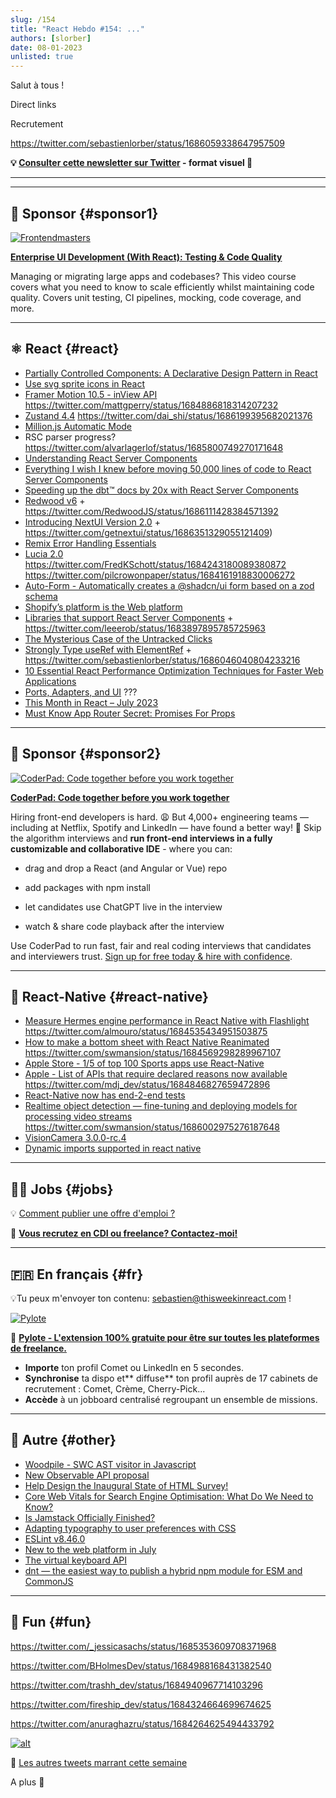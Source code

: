 ```yaml
---
slug: /154
title: "React Hebdo #154: ..."
authors: [slorber]
date: 08-01-2023
unlisted: true
---
```


Salut à tous !

Direct links

Recrutement

https://twitter.com/sebastienlorber/status/1686059338647957509

<Todo />

<!-- truncate -->

**💡 [Consulter cette newsletter sur Twitter](https://slo.im/thread) - format visuel 🎨**

---


<Support />

---

## 💸 Sponsor {#sponsor1}

[![Frontendmasters](/emails/issues/151/frontendmasters.png)](https://frontendmasters.com/courses/enterprise-ui-dev/?utm_source=email&utm_medium=thisweekinreact&utm_content=uidev)

**[Enterprise UI Development (With React): Testing & Code Quality](https://frontendmasters.com/courses/enterprise-ui-dev/?utm_source=email&utm_medium=thisweekinreact&utm_content=uidev)**

Managing or migrating large apps and codebases? This video course covers what you need to know to scale efficiently whilst maintaining code quality. Covers unit testing, CI pipelines, mocking, code coverage, and more.

---

## ⚛️ React {#react}

- [Partially Controlled Components: A Declarative Design Pattern in React](https://www.jameskerr.blog/posts/partially-controlled-react-components/)
- [Use svg sprite icons in React](https://www.jacobparis.com/content/svg-icons)
- [Framer Motion 10.5 - inView API](https://www.framer.com/motion/in-view/) https://twitter.com/mattgperry/status/1684886818314207232
- [Zustand 4.4](https://github.com/pmndrs/zustand/releases/tag/v4.4.0) https://twitter.com/dai_shi/status/1686199395682021376
- [Million.js Automatic Mode](https://twitter.com/aidenybai/status/1685710426040832000)
- RSC parser progress? https://twitter.com/alvarlagerlof/status/1685800749270171648
- [Understanding React Server Components](https://vercel.com/blog/understanding-react-server-components)
- [Everything I wish I knew before moving 50,000 lines of code to React Server Components](https://www.mux.com/blog/what-are-react-server-components)
- [Speeding up the dbt™ docs by 20x with React Server Components](https://dagster.io/blog/dbt-docs-on-react)
- [Redwood v6](https://github.com/redwoodjs/redwood/releases/tag/v6.0.0) + https://twitter.com/RedwoodJS/status/1686111428384571392
- [Introducing NextUI Version 2.0](https://nextui.org/blog/nextui-v2) + https://twitter.com/getnextui/status/1686351329055121409)
- [Remix Error Handling Essentials](https://otiv.dev/blog/essential-remix-error-handling)
- [Lucia 2.0](https://lucia-auth.com/blog/lucia-2) https://twitter.com/FredKSchott/status/1684243180089380872 https://twitter.com/pilcrowonpaper/status/1684161918830006272
- [Auto-Form - Automatically creates a @shadcn/ui form based on a zod schema](https://github.com/vantezzen/auto-form)
- [Shopify’s platform is the Web platform](https://shopify.engineering/shopifys-platform-is-the-web-platform)
- [Libraries that support React Server Components](https://github.com/reactwg/server-components/discussions/6) + https://twitter.com/leeerob/status/1683897895785725963
- [The Mysterious Case of the Untracked Clicks](https://profy.dev/article/react-riddles-tracking)
- [Strongly Type useRef with ElementRef](https://www.totaltypescript.com/strongly-type-useref-with-elementref) + https://twitter.com/sebastienlorber/status/1686046040804233216
- [10 Essential React Performance Optimization Techniques for Faster Web Applications](https://techreactlearning.blogspot.com/2023/07/10-essential-react-performance.html)
- [Ports, Adapters, and UI](https://dev.to/bespoyasov/part-3-ports-adapters-and-ui-311b) ???
- [This Month in React – July 2023](https://podcasters.spotify.com/pod/show/reactiflux/episodes/This-Month-in-React--July-2023-e27ijk5)
- [Must Know App Router Secret: Promises For Props](https://www.youtube.com/watch?v=ViVa5JPGrf4)

<SubscribeFormEmbed placement="middle" />

---

## 💸 Sponsor {#sponsor2}

[![CoderPad: Code together before you work together](/emails/issues/154/coderpad.png)](https://coderpad.io/?utm_medium=3pmedia&utm_source=ThisWeekInReact&utm_campaign=23-Q3-3PMedia-ThisWeekInReact-ACQ-All-Global-Newsletter)

[**CoderPad: Code together before you work together**](https://coderpad.io/?utm_medium=3pmedia&utm_source=ThisWeekInReact&utm_campaign=23-Q3-3PMedia-ThisWeekInReact-ACQ-All-Global-Newsletter)

Hiring front-end developers is hard. 😩 But 4,000+ engineering teams — including at Netflix, Spotify and LinkedIn — have found a better way! 🤠 Skip the algorithm interviews and **run front-end interviews in a fully customizable and collaborative IDE** - where you can:

- drag and drop a React (and Angular or Vue) repo

- add packages with npm install

- let candidates use ChatGPT live in the interview

- watch & share code playback after the interview

Use CoderPad to run fast, fair and real coding interviews that candidates and interviewers trust. [Sign up for free today & hire with confidence](https://coderpad.io/?utm_medium=3pmedia&utm_source=ThisWeekInReact&utm_campaign=23-Q3-3PMedia-ThisWeekInReact-ACQ-All-Global-Newsletter).

---

## 📱 React-Native {#react-native}

- [Measure Hermes engine performance in React Native with Flashlight](https://www.bam.tech/article/measure-hermes-engine-performance-in-react-native-with-flashlight) https://twitter.com/almouro/status/1684535434951503875
- [How to make a bottom sheet with React Native Reanimated](https://www.youtube.com/watch?v=lYYiuXcTnnE) https://twitter.com/swmansion/status/1684569298289967107
- [Apple Store - 1/5 of top 100 Sports apps use React-Native](https://twitter.com/Baconbrix/status/1684579413688750082)
- [Apple - List of APIs that require declared reasons now available](https://developer.apple.com/news/?id=z6fu1dcu) https://twitter.com/mdj_dev/status/1684846827659472896
- [React-Native now has end-2-end tests](https://twitter.com/SzymonRybczak/status/1684870142839160832)
- [Realtime object detection — fine-tuning and deploying models for processing video streams](https://blog.swmansion.com/realtime-object-detection-fine-tuning-and-deploying-models-for-processing-video-streams-312f068dbf88) https://twitter.com/swmansion/status/1686002975276187648
- [VisionCamera 3.0.0-rc.4](https://twitter.com/mrousavy/status/1685963919238615047)
- [Dynamic imports supported in react native](https://dev.to/dannyhw/dynamic-imports-supported-in-react-native-273j)

---

## 🧑‍💻 Jobs {#jobs}

<Todo />

💡 [Comment publier une offre d'emploi ?](https://thisweekinreact.com/fr/sponsor)

🏢 **[Vous recrutez en CDI ou freelance? Contactez-moi!](https://qq4ph6n1rk0.typeform.com/to/qjSZ38dQ#email={{subscriber.email_address}})**

---

## 🇫🇷 En français {#fr}

<Todo />

💡Tu peux m'envoyer ton contenu: [sebastien@thisweekinreact.com](mailto:sebastien@thisweekinreact.com?subject=Contenu%20en%20fran%C3%A7ais) !

[![Pylote](/emails/issues/149/pylote.jpg)](https://pylote.io/?utm_source=newsletter&utm_medium=insert&utm_campaign=sebastienl)

💸 **[Pylote - L'extension 100% gratuite pour être sur toutes les plateformes de freelance.](https://pylote.io/?utm_source=newsletter&utm_medium=insert&utm_campaign=sebastienl)**

- **Importe** ton profil Comet ou LinkedIn en 5 secondes.
- **Synchronise** ta dispo et** diffuse** ton profil auprès de 17 cabinets de recrutement : Comet, Crème, Cherry-Pick...
- **Accède** à un jobboard centralisé regroupant un ensemble de missions.

---

## 🔀 Autre {#other}

- [Woodpile - SWC AST visitor in Javascript](https://github.com/kwonoj/woodpile)
- [New Observable API proposal](https://twitter.com/domfarolino/status/1684921351004430336)
- [Help Design the Inaugural State of HTML Survey!](https://lea.verou.me/blog/2023/design-state-of-html/)
- [Core Web Vitals for Search Engine Optimisation: What Do We Need to Know?](https://csswizardry.com/2023/07/core-web-vitals-for-search-engine-optimisation/)
- [Is Jamstack Officially Finished?](https://remotesynthesis.com/blog/goodbye-jamstack/)
- [Adapting typography to user preferences with CSS](https://web.dev/adapting-typography-to-user-preferences-with-css/)
- [ESLint v8.46.0](https://eslint.org/blog/2023/07/eslint-v8.46.0-released/)
- [New to the web platform in July](https://web.dev/web-platform-07-2023/)
- [The virtual keyboard API](https://ishadeed.com/article/virtual-keyboard-api/)
- [dnt — the easiest way to publish a hybrid npm module for ESM and CommonJS](https://deno.com/blog/publish-esm-cjs-module-dnt)

---

## 🤭 Fun {#fun}

https://twitter.com/_jessicasachs/status/1685353609708371968

https://twitter.com/BHolmesDev/status/1684988168431382540

https://twitter.com/trashh_dev/status/1684940967714103296

https://twitter.com/fireship_dev/status/1684324664699674625

https://twitter.com/anuraghazru/status/1684264625494433792

[![alt](/emails/issues/122/meme.jpg)](https://twitter.com/TODOTODOTODOTODOTODOTODOTODOTODOTODOTODO)

🤣 [Les autres tweets marrant cette semaine](https://twitter.com/TODOTODOTODOTODOTODOTODOTODOTODOTODOTODO)

A plus 👋

